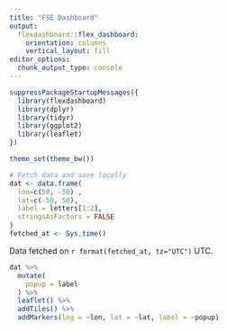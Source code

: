 ```yaml
---
title: "FSE Dashboard"
output: 
  flexdashboard::flex_dashboard:
    orientation: columns
    vertical_layout: fill
editor_options: 
  chunk_output_type: console
---
```


```r
suppressPackageStartupMessages({
  library(flexdashboard)
  library(dplyr)
  library(tidyr)
  library(ggplot2)
  library(leaflet)
})

theme_set(theme_bw())
```


```r
# Fetch data and save locally
dat <- data.frame(
  lon=c(50, -50) , 
  lat=c(-50, 50),
  label = letters[1:2],
  stringsAsFactors = FALSE
)
fetched_at <- Sys.time()
```

Data fetched on `r format(fetched_at, tz="UTC")` UTC.

```r
dat %>%
  mutate(
    popup = label
  ) %>%
  leaflet() %>%
  addTiles() %>%
  addMarkers(lng = ~lon, lat = ~lat, label = ~popup)
```
